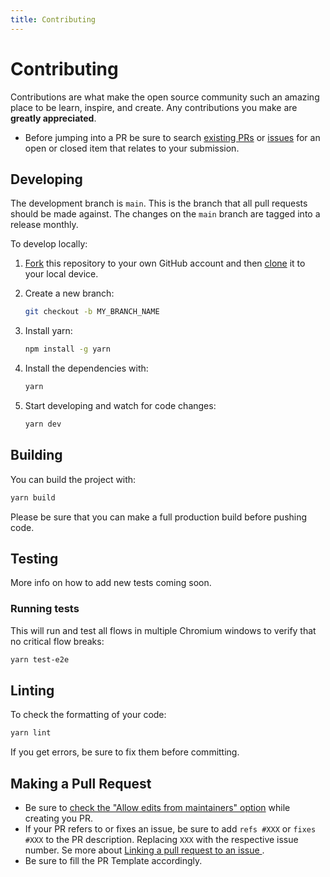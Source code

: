```yaml
---
title: Contributing
---
```


# Contributing

Contributions are what make the open source community such an amazing place to be learn, inspire, and create. Any contributions you make are **greatly appreciated**.

- Before jumping into a PR be sure to search [existing PRs](https://github.com/calcom/cal.com/pulls) or [issues](https://github.com/calcom/cal.com/issues) for an open or closed item that relates to your submission.

## Developing

The development branch is `main`. This is the branch that all pull
requests should be made against. The changes on the `main`
branch are tagged into a release monthly.

To develop locally:

1. [Fork](https://help.github.com/articles/fork-a-repo/) this repository to your
   own GitHub account and then
   [clone](https://help.github.com/articles/cloning-a-repository/) it to your local device.
2. Create a new branch:

   ```sh
   git checkout -b MY_BRANCH_NAME
   ```

3. Install yarn:

   ```sh
   npm install -g yarn
   ```

4. Install the dependencies with:

   ```sh
   yarn
   ```

5. Start developing and watch for code changes:

   ```sh
   yarn dev
   ```

## Building

You can build the project with:

```bash
yarn build
```

Please be sure that you can make a full production build before pushing code.

## Testing

More info on how to add new tests coming soon.

### Running tests

This will run and test all flows in multiple Chromium windows to verify that no critical flow breaks:

```sh
yarn test-e2e
```

## Linting

To check the formatting of your code:

```sh
yarn lint
```

If you get errors, be sure to fix them before committing.

## Making a Pull Request

- Be sure to [check the "Allow edits from maintainers" option](https://docs.github.com/en/pull-requests/collaborating-with-pull-requests/working-with-forks/allowing-changes-to-a-pull-request-branch-created-from-a-fork) while creating you PR.
- If your PR refers to or fixes an issue, be sure to add `refs #XXX` or `fixes #XXX` to the PR description. Replacing `XXX` with the respective issue number. Se more about [Linking a pull request to an issue
  ](https://docs.github.com/en/issues/tracking-your-work-with-issues/linking-a-pull-request-to-an-issue).
- Be sure to fill the PR Template accordingly.
